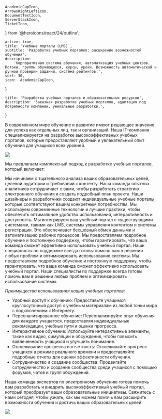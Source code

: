     AcademicCapIcon,
    ArrowsRightLeftIcon,
    DocumentTextIcon,
    ServerStackIcon,
    TicketIcon,
} from '@heroicons/react/24/outline';

    active: true,
    title: 'Учебные порталы (LMS)',
    subtitle: 'Разработка учебных порталов: расширение возможностей обучения',
    description:
        'Корпоративная система обучения, автоматизация учебных центров. Потоки, группы обучающихся, курсы, уроки. Возможность автоматической и ручной проверки заданий, система рейтингов.',
    sort: 30,
    icon:  AcademicCapIcon,
}

    title: 'Разработка учебных порталов и образовательных ресурсов',
    description: 'Заказная разработка учебных порталов, адаптация под потребности компании, уникальные разработки.',
}

В современном мире обучение и развитие имеют решающее значение для успеха как отдельных лиц, так и организаций. Наша IT-компания специализируется на разработке высокоэффективных учебных порталов, которые предоставляют удобный и увлекательный опыт обучения для учащихся всех уровней.

![](./lms.jpg)

Мы предлагаем комплексный подход к разработке учебных порталов, который включает:

<FeaturesList title="" className="lg:grid-cols-2">
    <FeatureListItem title="Анализ и планирование" icon={DocumentTextIcon}>
        Мы начинаем с тщательного анализа ваших образовательных целей, целевой аудитории и требований к контенту. Наша команда опытных аналитиков сотрудничает с вами, чтобы разработать стратегию электронного обучения и создать подробный план проекта.
    </FeatureListItem>
    <FeatureListItem title="Проектирование и разработка" icon={TicketIcon}>
        Наши дизайнеры и разработчики создают индивидуальные учебные порталы, которые соответствуют вашим конкретным потребностям. Мы используем современные технологии и лучшие практики, чтобы обеспечить оптимальное удобство использования, интерактивность и доступность.
    </FeatureListItem>
    <FeatureListItem title="Интеграция" icon={ServerStackIcon}>
        Мы интегрируем ваш учебный портал с существующими системами, такими как LMS, системы управления контентом и системы регистрации. Это обеспечивает бесшовный обмен данными и автоматизацию рабочих процессов.
    </FeatureListItem>
    <FeatureListItem title="Создание контента" icon={ArrowsRightLeftIcon}>
        Мы предоставляем подробное обучение и постоянную поддержку, чтобы гарантировать, что ваша команда сможет эффективно использовать учебный портал. Наши специалисты по поддержке всегда готовы помочь вам в решении любых проблем и оптимизировать использование системы.
    </FeatureListItem>
    <FeatureListItem title="Обучение и поддержка" icon={AcademicCapIcon}>
        Мы предоставляем подробное обучение и постоянную поддержку, чтобы гарантировать, что ваша команда сможет эффективно использовать учебный портал. Наши специалисты по поддержке всегда готовы помочь вам в решении любых проблем и оптимизировать использование системы.
    </FeatureListItem>
</FeaturesList>

_Преимущества использования наших учебных порталов:_

* Удобный доступ к обучению: Предоставьте учащимся круглосуточный доступ к учебным материалам из любой точки мира с подключением к Интернету.
* Персонализированное обучение: Персонализируйте опыт обучения для каждого учащегося, предоставляя индивидуальные рекомендации, учебные пути и оценки прогресса.
* Интерактивное обучение: Используйте интерактивные элементы, такие как видео, симуляции и обсуждения, чтобы повысить вовлеченность учащихся и улучшить понимание.
* Отслеживание прогресса и отчетность: Отслеживайте прогресс учащихся в режиме реального времени и предоставляйте подробные отчеты для оценки эффективности обучения.
* Сотрудничество и создание сообщества: Продвигайте сотрудничество и создание сообщества среди учащихся с помощью форумов, чатов и групп обсуждений.

Наша команда экспертов по электронному обучению готова помочь вам разработать и внедрить высокоэффективный учебный портал, который преобразует ваши образовательные инициативы. Свяжитесь с нами сегодня, чтобы узнать, как мы можем помочь вам расширить возможности обучения и достичь ваших образовательных целей.

<Principles/>

![](./pilot.jpg)




